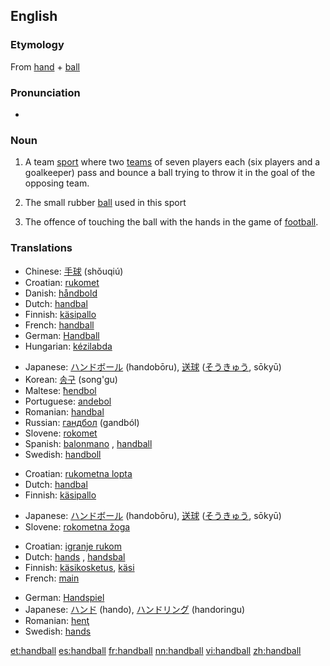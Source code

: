 ==English==

===Etymology===
{{wikipedia}}
From [[hand]] + [[ball]]

===Pronunciation===
*{{audio|en-us-handball.ogg|Audio (US)}}

===Noun===
{{en-noun|s|-}}

# {{sports}} {{uncountable}} A team [[sport]] where two [[teams]] of seven players each (six players and a goalkeeper) pass and bounce a ball trying to throw it in the goal of the opposing team.
# {{countable}} The small rubber [[ball]] used in this sport
# {{football}} {{countable}} The offence of touching the ball with the hands in the game of [[football]].

===Translations===
{{rfc-level|Translations at L3+ (AutoFormat would have corrected level of Translations)}}
{{trans-top|sport}}
*Chinese: [[手球]] (shǒuqiú)
*Croatian: [[rukomet]] {{m}}
*Danish: [[håndbold]]
*Dutch: [[handbal]] {{n}}
*Finnish: [[käsipallo]]
*French: [[handball]] {{m}}
*German: [[Handball]] {{m}}
*Hungarian: [[kézilabda]]
{{trans-mid}}
*Japanese: [[ハンドボール]] (handobōru), [[送球]] ([[そうきゅう]], sōkyū)
*Korean: [[송구]] (song'gu)
*Maltese: [[ħendbol]]
*Portuguese: [[andebol]]
*Romanian: [[handbal]] {{n}}
*Russian: [[гандбол]] (gandból) {{m}}
*Slovene: [[rokomet]] {{m}}
*Spanish: [[balonmano]] {{m}}, [[handball]]
*Swedish: [[handboll]] {{c}}
{{trans-bottom}}

{{trans-top|ball}}
*Croatian: [[rukometna lopta]] {{f}}
*Dutch: [[handbal]] {{m}}
*Finnish: [[käsipallo]]
{{trans-mid}}
*Japanese: [[ハンドボール]] (handobōru), [[送球]] ([[そうきゅう]], sōkyū)
*Slovene: [[rokometna žoga]] {{f}}
{{trans-bottom}}

{{trans-top|offence}}
*Croatian: [[igranje rukom]] {{n}}
*Dutch: [[hands]] {{n}}, [[handsbal]] {{m}}
*Finnish: [[käsikosketus]], [[käsi]]
*French: [[main]] {{f}}
{{trans-mid}}
*German: [[Handspiel]] {{n}}
*Japanese: [[ハンド]] (hando), [[ハンドリング]] (handoringu)
*Romanian: [[henţ]] {{n}}
*Swedish: [[hands]] {{c}}
{{trans-bottom}}

[[et:handball]]
[[es:handball]]
[[fr:handball]]
[[nn:handball]]
[[vi:handball]]
[[zh:handball]]